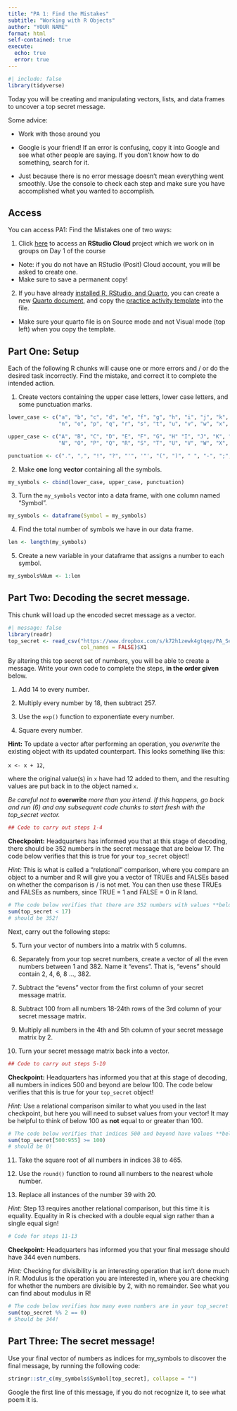 ```yaml
---
title: "PA 1: Find the Mistakes"
subtitle: "Working with R Objects"
author: "YOUR NAME"
format: html
self-contained: true
execute:
  echo: true
  error: true
---
```


```r
#| include: false
library(tidyverse)
```

Today you will be creating and manipulating vectors, lists, and data frames to
uncover a top secret message.

Some advice:

+ Work with those around you

+ Google is your friend!  If an error is confusing, copy it into Google and see
what other people are saying.  If you don't know how to do something, search for
it.

+ Just because there is no error message doesn't mean everything went smoothly.
Use the console to check each step and make sure you have accomplished what you
wanted to accomplish.

## Access

You can access PA1: Find the Mistakes one of two ways:

1. Click [here](https://posit.cloud/content/5172799) to access an **RStudio Cloud** project which we work on in groups on Day 1 of the course
  + Note: if you do not have an RStudio (Posit) Cloud account, you will be asked to create one.
  + Make sure to save a permanent copy!

2. If you have already [installed R, RStudio, and Quarto](https://earobinson95.github.io/stat331-calpoly-text/01-introduction.html#checkin3-install), you can create a new [Quarto document](https://earobinson95.github.io/stat331-calpoly-text/01-introduction.html#notebooks), and copy the [practice activity template](https://raw.githubusercontent.com/earobinson95/stat331-calpoly/master/practice-activities/PA1-find-the-mistakes.qmd?token=GHSAT0AAAAAABYBOW2KDYAEG2R7JS4OT2HMY54NK7A) into the file.
  + Make sure your quarto file is on Source mode and not Visual mode (top left) when you copy the template.

## Part One: Setup

Each of the following R chunks will cause one or more errors and / or do the
desired task incorrectly.  Find the mistake, and correct it to complete the
intended action.

1. Create vectors containing the upper case letters, lower case letters, and
some punctuation marks.

```r
lower_case <- c("a", "b", "c", "d", "e", "f", "g", "h", "i", "j", "k", "l", "m",
                "n", "o", "p", "q", "r", "s", "t", "u", "v", "w", "x", "y", "z")

upper_case <- c("A", "B", "C", "D", "E", "F", "G", "H" "I", "J", "K", "L", "M",
                "N", "O", "P", "Q", "R", "S", "T", "U", "V", "W", "X", "Y", "Z")

punctuation <- c(".", ",", "!", "?", "'", '"', "(", ")", " ", "-", ";", ":")
```

2. Make **one** long **vector** containing all the symbols.

```r
my_symbols <- cbind(lower_case, upper_case, punctuation)
```


3. Turn the `my_symbols` vector into a data frame, with one column named 
"Symbol".

```r
my_symbols <- dataframe(Symbol = my_symbols)
```


4. Find the total number of symbols we have in our data frame.  

```r
len <- length(my_symbols)
```


5. Create a new variable in your dataframe that assigns a number to each symbol.

```r
my_symbols%Num <- 1:len
```


## Part Two: Decoding the secret message.

This chunk will load up the encoded secret message as a vector.

```r
#| message: false
library(readr)
top_secret <- read_csv("https://www.dropbox.com/s/k72h1zewk4gtqep/PA_Secret_Code?dl=1", 
                       col_names = FALSE)$X1
```

By altering this top secret set of numbers, you will be able to create a
message. Write your own code to complete the steps, **in the order given**
below.

1. Add 14 to every number.

2. Multiply every number by 18, then subtract 257.

3. Use the `exp()` function to exponentiate every number.

4. Square every number.

**Hint:** To update a vector after performing an operation, you *overwrite* the 
existing object with its updated counterpart. This looks something like this:

`x <- x + 12`,

where the original value(s) in `x` have had 12 added to them, and the resulting 
values are put back in to the object named `x`.

*Be careful not to* **overwrite** *more than you intend. If this happens, go back and run (6) and any subsequent code chunks to start fresh with the top_secret vector.*

```r
## Code to carry out steps 1-4 


```

**Checkpoint:** Headquarters has informed you that at this stage of decoding,
there should be 352 numbers in the secret message that are below 17. The code
below verifies that this is true for your `top_secret` object!

*Hint:* This is what is called a "relational" comparison, where you compare 
an object to a number and R will give you a vector of TRUEs and FALSEs based 
on whether the comparison is / is not met. You can then use these TRUEs and 
FALSEs as numbers, since TRUE = 1 and FALSE = 0 in R land.

```r
# The code below verifies that there are 352 numbers with values **below** 17
sum(top_secret < 17)
# should be 352!
```

Next, carry out the following steps: 

5. Turn your vector of numbers into a matrix with 5 columns.

6. Separately from your top secret numbers, create a vector of all the even
numbers between 1 and 382. Name it "evens". That is, "evens" should contain
2, 4, 6, 8 ..., 382.

7. Subtract the "evens" vector from the first column of your secret message
matrix.

8. Subtract 100 from all numbers 18-24th rows of the 3rd column of your secret
message matrix.

9. Multiply all numbers in the 4th and 5th column of your secret message matrix
by 2.

10. Turn your secret message matrix back into a vector.

```r
## Code to carry out steps 5-10


```

**Checkpoint:** Headquarters has informed you that at this stage of decoding,
all numbers in indices 500 and beyond are below 100. The code below verifies
that this is true for your `top_secret` object! 

*Hint:* Use a relational comparison similar to what you used in the last
checkpoint, but here you will need to subset values from your vector! It may be
helpful to think of below 100 as **not** equal to or greater than 100.


```r
# The code below verifies that indices 500 and beyond have values **below** 100
sum(top_secret[500:955] >= 100)
# should be 0!
```


11. Take the square root of all numbers in indices 38 to 465.

12. Use the `round()` function to round all numbers to the nearest whole number.

13. Replace all instances of the number 39 with 20.

*Hint:* Step 13 requires another relational comparison, but this time it is
equality. Equality in R is checked with a double equal sign rather than a single
equal sign!

```r
# Code for steps 11-13

```


**Checkpoint:** Headquarters has informed you that your final message should
have 344 even numbers.

*Hint:* Checking for divisibility is an interesting operation that isn't done
much in R. Modulus is the operation you are interested in, where you are
checking for whether the numbers are divisible by 2, with no remainder. See what
you can find about modulus in R!

```r
# The code below verifies how many even numbers are in your top_secret vector
sum(top_secret %% 2 == 0)
# Should be 344!
```


## Part Three: The secret message!

Use your final vector of numbers as indices for my_symbols to discover the final
message, by running the following code:

```r
stringr::str_c(my_symbols$Symbol[top_secret], collapse = "")
```


Google the first line of this message, if you do not recognize it, to see what
poem it is.


